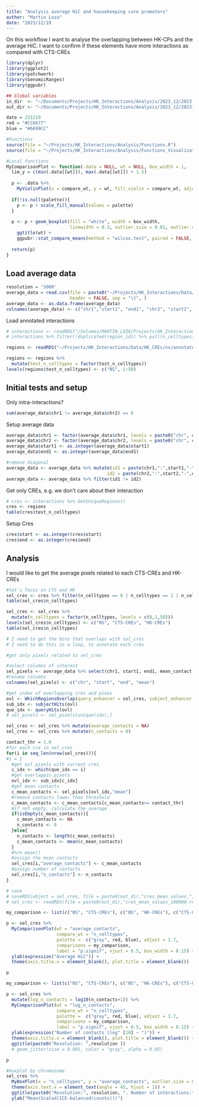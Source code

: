 ```yaml
---
title: "Analysis average HiC and housekeeping core promoters"
author: "Martin Loza"
date: "2023/12/19
---
```


On this workflow I want to analyse the overlapping between HK-CPs and the average HiC. I want to confirm if these elements have more interactions as compared with CTS-CREs

```r
library(dplyr)
library(ggplot2)
library(patchwork)
library(GenomicRanges)
library(ggpubr)

## Global variables
in_dir  <- "~/Documents/Projects/HK_Interactions/Analysis/2023_12/2023_12_19/Results/"
out_dir <- "~/Documents/Projects/HK_Interactions/Analysis/2023_12/2023_12_19/Results/"

date = 231219
red = "#CC6677"
blue = "#6699CC"

#Functions
source(file = "~/Projects/HK_Interactions/Analysis/Functions.R")
source(file = "~/Projects/HK_Interactions/Analysis/Functions_Visualizations.R")

#Local functions 
MyComparisonPlot <- function(.data = NULL, wt = NULL, box_width = 1,                             compare_wt = NULL, palette = NULL, adjust = 1, ...){
  lim_y = c(min(.data[[wt]]), max(.data[[wt]]) + 1.5)
  
  p <- .data %>% 
    MyViolinPlot(x = compare_wt, y = wt, fill_violin = compare_wt, adjust = adjust)
  
  if(!is.null(palette)){
    p <- p + scale_fill_manual(values = palette)
  }
  
  p <- p + geom_boxplot(fill = "white", width = box_width,
                        linewidth = 0.3, outlier.size = 0.01, outlier.color = "gray") +
    ggtitle(wt) + 
    ggpubr::stat_compare_means(method = "wilcox.test", paired = FALSE, ...) 
  
  return(p)
}
```

## Load average data

```r
resolution = '5000'
average_data = read.csv(file = paste0("~/Projects/HK_Interactions/Data/HiC/4DN_portal/average/01_bedpe/average_matrix_", resolution, ".bed"), 
                        header = FALSE, sep = "\t", )
average_data <- as.data.frame(average_data)
colnames(average_data) <- c("chr1","start1", "end1", "chr2", "start2", "end2", "mean_contact")
```

Load annotated interactions 

```r
# interactions <- readRDS("/Volumes/MARTIN_LOZA/Projects/HK_Interactions/Data/Commonly_used/interactions_all_230912.rds")
# interactions %>% filter(!duplicated(region_id)) %>% pull(n_celltypes) %>% table()
```

```r
regions <- readRDS("~/Projects/HK_Interactions/Data/HK_CREs/ns/annotated_regions_all_230525.rds")

regions <- regions %>% 
  mutate(test_n_celltypes = factor(test_n_celltypes))
levels(regions$test_n_celltypes) <- c("NS", 1:50)
```


## Initial tests and setup

Only intra-interactions?

```r
sum(average_data$chr1 != average_data$chr2) == 0
```

Setup average data

```r
average_data$chr1 <- factor(average_data$chr1, levels = paste0("chr", c(1:22, "X")))
average_data$chr2 <- factor(average_data$chr2, levels = paste0("chr", c(1:22, "X")))
average_data$start1 <- as.integer(average_data$start1)
average_data$end1 <- as.integer(average_data$end1)
```

```r
#remove diagonal
average_data <- average_data %>% mutate(id1 = paste(chr1,":",start1,"-",end1),
                                      id2 = paste(chr2,":",start2,"-",end2))
average_data <- average_data %>% filter(id1 != id2)
```


Get only CREs, e.g. we don't care about their interaction

```r
# cres <- interactions %>% GetUniqueRegions()
cres <- regions 
table(cres$test_n_celltypes)
```
Setup Cres

```r
cres$start <- as.integer(cres$start)
cres$end <- as.integer(cres$end)
```

## Analysis

I would like to get the average pixels related to each CTS-CREs and HK-CREs

```r
#let's focus on CTS and HK
sel_cres <- cres %>% filter(n_celltypes == 0 | n_celltypes == 1 | n_celltypes == 50)
table(sel_cres$n_celltypes)

sel_cres <- sel_cres %>%
  mutate(n_celltypes = factor(n_celltypes, levels = c(0,1,50)))
levels(sel_cres$n_celltypes) <- c("NS", "CTS-CREs", "HK-CREs")
table(sel_cres$n_celltypes)
```

```r
# I need to get the bins that overlaps with sel_cres 
# I need to do this in a loop, to annotate each cres

#get only pixels related to sel_cres

#select columns of interest
sel_pixels <- average_data %>% select(chr1, start1, end1, mean_contact) 
#rename columns
colnames(sel_pixels) <- c("chr", "start", "end", "mean")

#get index of overlapping cres and pixes
ovl <- WhichRegionsOverlap(query_enhancer = sel_cres, subject_enhancer = sel_pixels)
sub_idx <- subjectHits(ovl)
que_idx <- queryHits(ovl)
# sel_pixels <- sel_pixels[unique(idx),]

sel_cres <- sel_cres %>% mutate(average_contacts = NA)
sel_cres <- sel_cres %>% mutate(n_contacts = 0)
```

```r
contact_thr = 1.0
#for each cre in sel_cres
for(i in seq_len(nrow(sel_cres))){
#i = 1
  #get ovl pixels with current cres
  c_idx <- which(que_idx == i)
  #get overlappin pixels
  ovl_idx <- sub_idx[c_idx]
  #get mean contacts
  c_mean_contacts <- sel_pixels[ovl_idx,"mean"]
  #remove contacts lower than threshold
  c_mean_contacts <- c_mean_contacts[c_mean_contacts>= contact_thr]
  #if not empty, calculate the average
  if(isEmpty(c_mean_contacts)){
    c_mean_contacts <- NA
    n_contacts <- 0
  }else{
    n_contacts <- length(c_mean_contacts)
    c_mean_contacts <- mean(c_mean_contacts)
  }
  #%>% mean()
  #assign the mean contacts
  sel_cres[i,"average_contacts"] <- c_mean_contacts
  #assign number of contacts
  sel_cres[i,"n_contacts"] <- n_contacts
}
```

```r
# save 
# saveRDS(object = sel_cres, file = paste0(out_dir,"cres_mean_values_", resolution, ".rds"))
# sel_cres <- readRDS(file = paste0(out_dir,"cres_mean_values_100000.rds"))
```



```r
my_comparison <- list(c("NS", "CTS-CREs"), c("NS", "HK-CREs"), c("CTS-CREs", "HK-CREs"))

p <- sel_cres %>% 
  MyComparisonPlot(wt = "average_contacts",
                   compare_wt = "n_celltypes", 
                   palette =  c("gray", red, blue), adjust = 1.7,
                   comparisons = my_comparison,
                   label = "p.signif", vjust = 0.5, box_width = 0.15) + 
  ylab(expression("Average HiC")) +
  theme(axis.title.x = element_blank(), plot.title = element_blank())

p

```
```r
my_comparison <- list(c("NS", "CTS-CREs"), c("NS", "HK-CREs"), c("CTS-CREs", "HK-CREs"))

p <- sel_cres %>% 
  mutate(log_n_contacts = log10(n_contacts+1)) %>%
  MyComparisonPlot(wt = "log_n_contacts",
                   compare_wt = "n_celltypes", 
                   palette =  c("gray", red, blue), adjust = 1.7,
                   comparisons = my_comparison,
                   label = "p.signif", vjust = 0.5, box_width = 0.15) + 
  ylab(expression("Number of contacts (log" [10] ~ ")")) +
  theme(axis.title.x = element_blank(), plot.title = element_blank()) +
  ggtitle(paste0("Resolution: ",resolution ))
  # geom_jitter(size = 0.001, color = "gray", alpha = 0.05)

p

```
```r
#boxplot by chromosome
sel_cres %>% 
  MyBoxPlot(x = "n_celltypes", y = "average_contacts", outlier.size = 0.5) +
  theme(axis.text.x = element_text(angle = 45, hjust = 1)) + 
  ggtitle(paste0("Resolution:", resolution, ". Number of interactions:", nrow(average_data))) + 
  ylab("Mean(Scaled(ICE-balanced(counts)))")
```



























